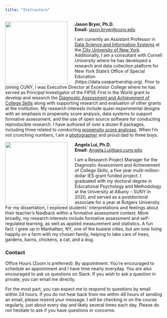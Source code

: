 ```yaml
---
title: "Instructors"
---
```



<img src='/images/Headshot_Cartoon.jpg' width='200' align='left' style = 'padding-right: 20px' />

**Jason Bryer, Ph.D.**  
**Email:** [jason.bryer@cuny.edu](mailto:jason.bryer@cuny.edu)  

I am currently an Assistant Professor in [Data Science and Information Systems](https://sps.cuny.edu/academics/graduate/master-science-data-science-ms) at the [City University of New York](https://sps.cuny.edu). Additionally, I am a consultant with Cornell University where he has developed a research and data collection platform for New York State’s Office of Special Education (https://data.osepartnership.org). Prior to joining CUNY, I was Executive Director at Excelsior College where he has served as Principal Investigator of the FIPSE First in the World grant to develop and research the [Diagnostic Assessment and Achievement of College Skills](https://daacs.net) along with supporting research and evaluation of other grants at the institution. My research interests include quasi-experimental designs with an emphasis in propensity score analysis, data systems to support formative assessment, and the use of open source software for conducting reproducible research. I have authored of over a dozen R packages, including three related to conducting [propensity score analyses](https://github.com/jbryer/psa). When I'm not crunching numbers, I am a [photographer](http://bryerphotography.com/) and proud dad to three boys.

<img src='/images/Lui_Headshot.jpg' width='200' align='left' style = 'padding-right: 20px' />

**Angela Lui, Ph.D.**  
**Email:** [Angela.Lui@sps.cuny.edu](mailto:Angela.Lui@sps.cuny.edu)

I am a Research Project Manager for the Diagnostic Assessment and Achievement of College Skills, a five year multi-million-dollar IES grant funded project. I graduated with my doctoral degree in Educational Psychology and Methodology at the University at Albany – SUNY in 2020, and served as a postdoctoral associate for a year at Rutgers University. For my dissertation, I explored students’ interpretations and feelings about their teacher’s feedback within a formative assessment context. More broadly, my research interests include formative assessment and self-regulated learning, as well as applied measurement and statistics. A fun fact: I grew up in Manhattan, NY, one of the busiest cities, but am now living happily on a farm with my chosen family, helping to take care of trees, gardens, barns, chickens, a cat, and a dog. 

### Contact

Office Hours (Zoom is preferred): By appointment. You're encouraged to schedule an appointment and I have time nearly everyday. You are also encouraged to ask us questions on Slack. If you wish to ask a question in private, you can email me directly.

For the most part, you can expect me to respond to questions by email within 24 hours. If you do not hear back from me within 48 hours of sending an email, please resend your message. I will be checking in on the course regularly, just about every day and likely several times each day. Please do not hesitate to ask if you have questions or concerns.

